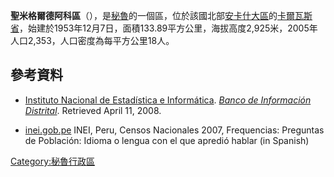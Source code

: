 '''聖米格爾德阿科區'''（{{lang-es|Distrito de San Miguel de Aco}}），是[[秘魯|秘魯]]的一個區，位於該國北部[[安卡什大區|安卡什大區]]的[[卡爾瓦斯省|卡爾瓦斯省]]，始建於1953年12月7日，面積133.89平方公里，海拔高度2,925米，2005年人口2,353，人口密度為每平方公里18人。

==參考資料==
*{{es icon}} [[Instituto_Nacional_de_Estadística_e_Informática|Instituto Nacional de Estadística e Informática]]. ''[https://web.archive.org/web/20080423164200/http://desa.inei.gob.pe/mapas/bid/ Banco de Información Distrital]''. Retrieved April 11, 2008.
*[https://web.archive.org/web/20130127005551/http://iinei.inei.gob.pe/iinei/RedatamCpv2007.asp?id=ResultadosCensales%3Fori%3DC inei.gob.pe] INEI, Peru, Censos Nacionales 2007, Frequencias: Preguntas de Población: Idioma o lengua con el que apredió hablar (in Spanish)

{{coord|8.367|S|77.650|W|type:adm3rd_source:itwiki|display=title}}

{{Peru-geo-stub}}
[[Category:秘魯行政區|Category:秘魯行政區]]